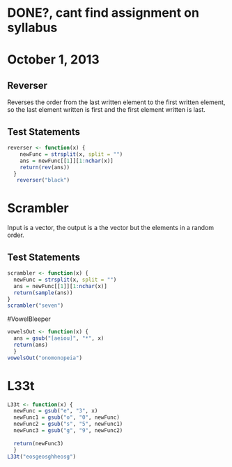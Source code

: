 # DONE?, cant find assignment on syllabus

# October 1, 2013

## Reverser

Reverses the order from the last written element to the first written element, so the last element written is first and the first element written is last.


## Test Statements
```r
reverser <- function(x) {
    newFunc = strsplit(x, split = "")
    ans = newFunc[[1]][1:nchar(x)]
    return(rev(ans))
  }
   reverser("black")
```


# Scrambler

Input is a vector, the output is a the vector but the elements in a random order.


## Test Statements
``` r
scrambler <- function(x) {
  newFunc = strsplit(x, split = "")
  ans = newFunc[[1]][1:nchar(x)]
  return(sample(ans))  
}
scrambler("seven")
```

#VowelBleeper

```r
vowelsOut <- function(x) {
  ans = gsub("[aeiou]", "*", x)
  return(ans)
  }
vowelsOut("onomonopeia")
```

# L33t

```r
L33t <- function(x) {
  newFunc = gsub("e", "3", x)
  newFunc1 = gsub("o", "0", newFunc)
  newFunc2 = gsub("s", "5", newFunc1)
  newFunc3 = gsub("g", "9", newFunc2)
  
  return(newFunc3)
  }
L33t("eosgeosghheosg")
```


